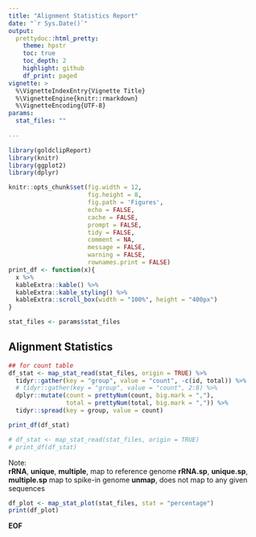 ```yaml
---
title: "Alignment Statistics Report"
date: "`r Sys.Date()`"
output:
  prettydoc::html_pretty:
    theme: hpstr
    toc: true
    toc_depth: 2
    highlight: github
    df_print: paged
vignette: >
  %\VignetteIndexEntry{Vignette Title}
  %\VignetteEngine{knitr::rmarkdown}
  %\VignetteEncoding{UTF-8}
params:
  stat_files: ""
  
---
```


```r
library(goldclipReport)
library(knitr)
library(ggplot2)
library(dplyr)

knitr::opts_chunk$set(fig.width = 12, 
                      fig.height = 8, 
                      fig.path = 'Figures',
                      echo = FALSE,
                      cache = FALSE,
                      prompt = FALSE,
                      tidy = FALSE,
                      comment = NA,
                      message = FALSE,
                      warning = FALSE,
                      rownames.print = FALSE)
print_df <- function(x){
  x %>%
  kableExtra::kable() %>%
  kableExtra::kable_styling() %>%
  kableExtra::scroll_box(width = "100%", height = "400px")
}

stat_files <- params$stat_files

```

## Alignment Statistics

```r
## for count table
df_stat <- map_stat_read(stat_files, origin = TRUE) %>%
  tidyr::gather(key = "group", value = "count", -c(id, total)) %>%
  # tidyr::gather(key = "group", value = "count", 2:8) %>%
  dplyr::mutate(count = prettyNum(count, big.mark = ","),
                total = prettyNum(total, big.mark = ",")) %>%
  tidyr::spread(key = group, value = count) 

print_df(df_stat)

# df_stat <- map_stat_read(stat_files, origin = TRUE)
# print_df(df_stat)

```

Note:    
**rRNA**, **unique**, **multiple**, map to reference genome
**rRNA.sp**, **unique.sp**, **multiple.sp** map to spike-in genome
**unmap**, does not map to any given sequences


```r
df_plot <- map_stat_plot(stat_files, stat = "percentage")
print(df_plot)
```

**EOF**
